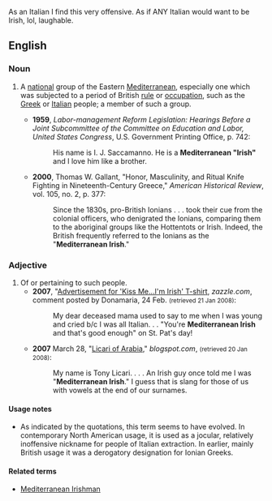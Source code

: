 As an Italian I find this very offensive. As if ANY Italian would want to be Irish, lol, laughable.

==English==

===Noun===
{{en-noun|head=[[Mediterranean]] [[Irish]]|Mediterranean Irish}}

# {{context|humorous|sometimes|offensive|lang=en}} A [[national]] group of the Eastern [[Mediterranean]], especially one which was subjected to a period of British [[rule]] or [[occupation]], such as the [[Greek]] or [[Italian]] people; a member of such a group.
#* '''1959''', ''Labor-management Reform Legislation: Hearings Before a Joint Subcommittee of the Committee on Education and Labor, United States Congress'', U.S. Government Printing Office, p. 742: 
#*: His name is I. J. Saccamanno.  He is a '''Mediterranean "Irish"''' and I love him like a brother.
#* '''2000''', Thomas W. Gallant, "Honor, Masculinity, and Ritual Knife Fighting in Nineteenth-Century Greece," ''American Historical Review'', vol. 105, no. 2, p. 377:
#*: Since the 1830s, pro-British Ionians . . . took their cue from the colonial officers, who denigrated the Ionians, comparing them to the aboriginal groups like the Hottentots or Irish.  Indeed, the British frequently referred to the Ionians as the "'''Mediterranean Irish'''."

===Adjective===
{{en-adj|head=[[Mediterranean]] [[Irish]]|-}}

# Of or pertaining to such people.
#* '''2007''', "[http://www.zazzle.com/kiss_me_shirt-235798981069478455 Advertisement for 'Kiss Me...I'm Irish' T-shirt], ''zazzle.com'', comment posted by Donamaria, 24 Feb. <small>(retrieved 21 Jan 2008)</small>: 
#*: My dear deceased mama used to say to me when I was young and cried b/c I was all Italian. . . "You're '''Mediterranean Irish''' and that's good enough" on St. Pat's day!
#* '''2007''' March 28, "[https://archive.is/20121205161310/mesopotamianmarine.blogspot.com/2007_03_01_archive.html Licari of Arabia]," ''blogspot.com'', <small>(retrieved 20 Jan 2008)</small>: 
#*: My name is Tony Licari. . . . An Irish guy once told me I was "'''Mediterranean Irish'''." I guess that is slang for those of us with vowels at the end of our surnames.

====Usage notes====
* As indicated by the quotations, this term seems to have evolved.  In contemporary North American usage, it is used as a jocular, relatively inoffensive nickname for people of Italian extraction.  In earlier, mainly British usage it was a derogatory designation for Ionian Greeks.

====Related terms====
* [[Mediterranean Irishman]]